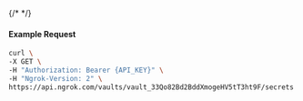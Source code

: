 {/* <!-- Code generated for API Clients. DO NOT EDIT. --> */}

#### Example Request
```bash
curl \
-X GET \
-H "Authorization: Bearer {API_KEY}" \
-H "Ngrok-Version: 2" \
https://api.ngrok.com/vaults/vault_33Qo82Bd2BddXmogeHV5tT3ht9F/secrets
```